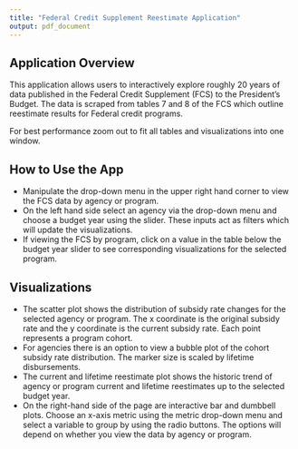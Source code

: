 ```yaml
---
title: "Federal Credit Supplement Reestimate Application"
output: pdf_document
---
```


## Application Overview

This application allows users to interactively explore roughly 20 years of data published in the Federal Credit Supplement (FCS) to the President's Budget.  The data is scraped from tables 7 and 8 of the FCS which outline reestimate results for Federal credit programs.  

For best performance zoom out to fit all tables and visualizations into one window.  

## How to Use the App

* Manipulate the drop-down menu in the upper right hand corner to view the FCS data by agency or program.
* On the left hand side select an agency via the drop-down menu and choose a budget year using the slider. These inputs act as filters which will update the visualizations.  
* If viewing the FCS by program, click on a value in the table below the budget year slider to see corresponding visualizations for the selected program.

## Visualizations

* The scatter plot shows the distribution of subsidy rate changes for the selected agency or program.  The x coordinate is the original subsidy rate and the y coordinate is the current subsidy rate.  Each point represents a program cohort.
* For agencies there is an option to view a bubble plot of the cohort subsidy rate distribution.  The marker size is scaled by lifetime disbursements.
* The current and lifetime reestimate plot shows the historic trend of agency or program current and lifetime reestimates up to the selected budget year.
* On the right-hand side of the page are interactive bar and dumbbell plots.  Choose an x-axis metric using the metric drop-down menu and select a variable to group by using the radio buttons.  The options will depend on whether you view the data by agency or program.

